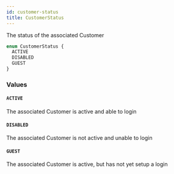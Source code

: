 ```yaml
---
id: customer-status
title: CustomerStatus
---
```



The status of the associated Customer


```graphql
enum CustomerStatus {
  ACTIVE
  DISABLED
  GUEST
}
```


### Values

#### `ACTIVE` 

The associated Customer is active and able to login


#### `DISABLED` 

The associated Customer is not active and unable to login


#### `GUEST` 

The associated Customer is active, but has not yet setup a login




